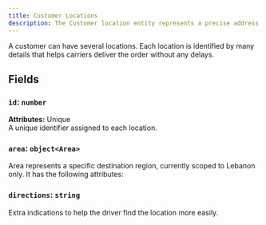 ```yaml
---
title: Customer Locations
description: The Customer location entity represents a precise address of a customer.
---
```


A customer can have several locations. Each location is identified by many details that helps carriers deliver the order without any delays.

## Fields

### `id`: `number`
**Attributes:** Unique  
A unique identifier assigned to each location.

### `area`: `object<Area>`
Area represents a specific destination region, currently scoped to Lebanon only. It has the following attributes:

### `directions`: `string`
Extra indications to help the driver find the location more easily.